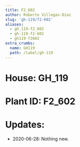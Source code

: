 ```yaml
---
title: F2_602
author: Roberto Villegas-Diaz
slug: 'gh-119/f2-602'
aliases:
  - gh_119-f2_602
  - gh-119-f2-602
  - gh119-f2602
extra_crumbs:
  name: GH119
  path: /label/gh-119
---
```


# **House**: GH_119
# **Plant ID**: F2_602
# **Updates**: 
 - 2020-06-28: Nothing new.
